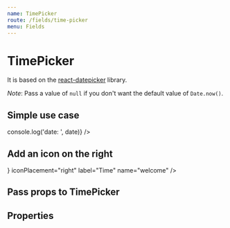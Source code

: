 ```yaml
---
name: TimePicker
route: /fields/time-picker
menu: Fields
---
```




# TimePicker

It is based on the [react-datepicker](https://github.com/Hacker0x01/react-datepicker) library.

_Note_: Pass a value of `null` if you don't want the default value of `Date.now()`.

## Simple use case

<Playground>
  <Form initialValues={{ welcome: Date.now() }}>
    <ConnectedField
      component={TimePicker}
      label="Time"
      name="welcome"
      onChange={date => console.log('date: ', date)}
    />
  </Form>
</Playground>

## Add an icon on the right

<Playground>
  <Form initialValues={{ welcome: Date.now() }}>
    <ConnectedField
      component={TimePicker}
      icon={<Icon name="date" color="primary.500" />}
      iconPlacement="right"
      label="Time"
      name="welcome"
    />
  </Form>
</Playground>

## Pass props to TimePicker

<Playground>
  <Form initialValues={{ welcome: Date.now() }}>
    <ConnectedField name="welcome" component={TimePicker} timeIntervals={30} />
  </Form>
</Playground>

## Properties

<Props of={TimePicker} />
